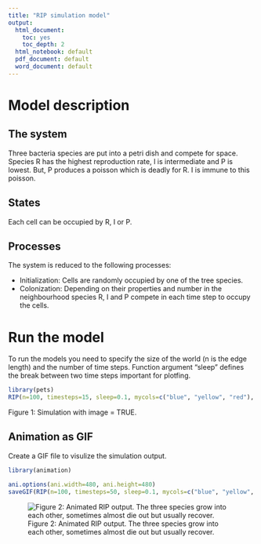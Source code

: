 ```yaml
---
title: "RIP simulation model"
output:
  html_document:
    toc: yes
    toc_depth: 2
  html_notebook: default
  pdf_document: default
  word_document: default
---
```


# Model description
## The system
Three bacteria species are put into a  petri dish and compete for space. Species R has the highest reproduction rate, I is intermediate and P is lowest. But, P produces a poisson which is deadly for R. I is immune to this poisson.  

## States
Each cell can be occupied by R, I or P.

## Processes

The system is reduced to the following processes:

- Initialization: Cells are randomly occupied by one of the tree species.
- Colonization: Depending on their properties and number in the neighbourhood species R, I and P compete in each time step to occupy the cells.


# Run the model
To run the models you need to specify the size of the world (n is the edge length) and the number of time steps. Function argument "sleep" defines the break between two time steps important for plotfing.

```r
library(pets)
RIP(n=100, timesteps=15, sleep=0.1, mycols=c("blue", "yellow", "red"), image=TRUE)

```
Figure 1: Simulation with image = TRUE.


## Animation as GIF

Create a GIF file to visulize the simulation output.

```r
library(animation)

ani.options(ani.width=480, ani.height=480) 
saveGIF(RIP(n=100, timesteps=50, sleep=0.1, mycols=c("blue", "yellow", "red"), image=TRUE), movie.name = "animation.gif", img.name = "Rplot", convert = "convert", clean = TRUE)

```

![Figure 2: Animated RIP output. The three species grow into each other, sometimes almost die out but usually recover.](animation_RIP.gif)


